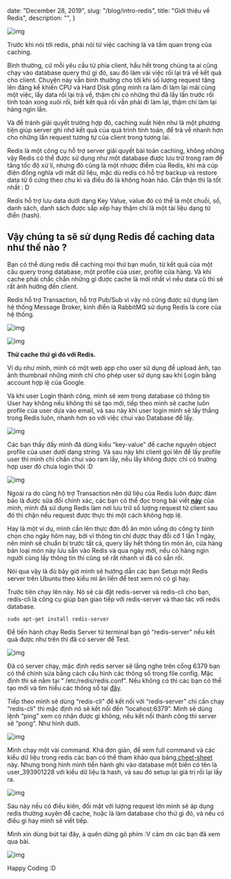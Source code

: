 
  date: "December 28, 2019",
  slug: "/blog/intro-redis",
  title: "Giới thiệu về Redis",
  description: "",
}


![img](https://miro.medium.com/max/2400/1*9_5t7dREEWPPxoAjVAY2lg.png)

Trước khi nói tới redis, phải nói từ việc caching là và tầm quan trọng của caching.

Bình thường, cứ mỗi yêu cầu từ phía client, hầu hết trong chúng ta ai cũng chạy vào database query thứ gì đó, sau đó làm vài việc rồi lại trả về kết quả cho client. Chuyện này vẫn bình thường cho tới khi số lượng request tăng lên đáng kể khiến CPU và Hard Disk gồng mình ra làm đi làm lại mãi cùng một việc, lấy data rồi lại trả về, thậm chí có những thứ đã lấy lần trước rồi tính toán xong xuôi rồi, biết kết quả rồi vẫn phải đi làm lại, thậm chí làm lại hàng ngìn lần.

Và để tránh giải quyết trường hợp đó, caching xuất hiện như là một phương tiện giúp server ghi nhớ kết quả của quá trình tính toán, để trả về nhanh hơn cho những lần request tương tự của client trong tương lai.

Redis là một công cụ hỗ trợ server giải quyết bài toán caching, không những vậy Redis có thể được sử dụng như một database được lưu trữ trong ram để tăng tốc độ xử lí, nhưng đó cũng là một nhược điểm của Redis, khi mà cúp điện đồng nghĩa với mất dữ liệu, mặc dù redis có hỗ trợ backup và restore data từ ổ cứng theo chu kì và điều đó là không hoàn hảo. Cẩn thận thì là tốt nhất : D

Redis hỗ trợ lưu data dưới dạng Key Value, value đó có thể là một chuỗi, số, danh sách, danh sách được sắp xếp hay thậm chí là một tài liệu dạng từ điển (hash).

## Vậy chúng ta sẽ sử dụng Redis để caching data như thế nào ?

Bạn có thể dùng redis để caching mọi thứ bạn muốn, từ kết quả của một câu query trong database, một profile của user, profile cửa hàng. Và khi cache phải chắc chẵn những gì được cache là mới nhất vì nếu data cũ thì sẽ rất ảnh hưởng đến client.

Redis hỗ trợ Transaction, hỗ trợ Pub/Sub vì vậy nó cũng được sử dụng làm hệ thống Message Broker, kinh điển là RabbitMQ sử dụng Redis là core của hệ thống.

![img](https://miro.medium.com/max/60/1*ibn2DlR4FkrSgkR5gOVKLg.png?q=20)

![img](https://miro.medium.com/max/1880/1*ibn2DlR4FkrSgkR5gOVKLg.png)

**Thử cache thứ gì đó với Redis.**

Ví dụ như mình, mình có một web app cho user sử dụng để upload ảnh, tạo ảnh thumbnail những mình chỉ cho phép user sử dụng sau khi Login bằng account hợp lệ của Google.

Và khi user Login thành công, mình sẽ xem trong database có thông tin User hay không nếu không thì sẽ tạo mới, tiếp theo mình sẽ cache luôn profile của user dựa vào email, và sau này khi user login mình sẽ lấy thẳng trong Redis luôn, nhanh hơn so với việc chui vào Database để lấy.

![img](https://miro.medium.com/max/1912/1*yDsDrktxZLuca0Zu-vNIKg.png)

Các bạn thấy đấy mình đã dùng kiểu “key-value" để cache nguyên object profile của user dưới dạng string. Và sau này khi client gọi lên để lấy profile user thì mình chỉ chần chui vào ram lấy, nếu lấy không được chỉ có trường hợp user đó chưa login thôi :D

![img](https://miro.medium.com/max/2532/1*7DVzJRkypKLpMeWutnNmfQ.png)

Ngoài ra do cũng hộ trợ Transaction nên dữ liệu của Redis luôn được đảm bảo là được sửa đổi chính xác, các bạn có thể đọc trong bài viết [**này**](https://medium.com/@nguynhung/rate-limiting-with-go-and-redis-1684b70df088) của mình, mình đã sử dụng Redis làm nơi lưu trữ số lượng request từ client sau đó thì chặn nếu request được thực thi một cách không hợp lệ.

Hay là một ví dụ, mình cần lên thực đơn đồ ăn món uống do công ty bình chọn cho ngày hôm nay, bởi vì thông tin chỉ được thay đổi cỡ 1 lần 1 ngày, nên mình sẽ chuẩn bị trước tất cả, query lấy hết thông tin món ăn, cửa hàng bán loại món này lưu sẵn vào Redis và qua ngày mới, nếu có hàng ngìn người cùng lấy thông tin thì cũng sẽ rất nhanh vì đã có sẵn rồi.

Nói qua vậy là đủ bây giờ mình sẽ hướng dẫn các bạn Setup một Redis server trên Ubuntu theo kiểu mì ăn liền để test xem nó có gì hay.

Trước tiên chạy lên này. Nó sẽ cài đặt redis-server và redis-cli cho bạn, redis-cli là công cụ giúp bạn giao tiếp với redis-server và thao tác với redis database.

```
sudo apt-get install redis-server
```

Để tiến hành chạy Redis Server từ terminal bạn gõ “redis-server" nếu kết quả được như trên thì đã có server để Test.

![img](https://miro.medium.com/max/4716/1*c-9fObBIQ5sn689XKwIY3g.png)

Đã có server chạy, mặc định redis server sẽ lắng nghe trên cổng 6379 bạn có thể chỉnh sửa bằng cách cấu hình các thông số trong file config. Mặc định thì sẽ nằm tại “ /etc/redis/redis.conf”. Nếu không có thì các bạn có thể tạo mới và tìm hiểu các thông số tại [đây](https://redis.io/topics/config).

Tiếp theo mình sẽ dùng “redis-cli" để kết nối với “redis-server" chỉ cần chạy “redis-cli" thì mặc định nó sẽ kết nối đến “locahost:6379”. Mình sẽ dùng lệnh “ping" xem có nhận được gì không, nếu kết nối thành công thì server sẽ “pong". Như hình dưới.

![img](https://miro.medium.com/max/2404/1*Q4uHl49TdSPbl2TeNbE1HA.png)

Mình chạy một vài command. Khá đơn giản, để xem full command và các kiểu dữ liệu trong redis các bạn có thể tham khảo qua bảng[ cheet-sheet](http://cheatography.com/tasjaevan/cheat-sheets/redis/) này.
Nhưng trong hình mình tiến hành ghi vào database một biến có tên là user_393901228 với kiểu dữ liệu là hash, và sau đó setup lại giá trị rồi lại lấy ra.

![img](https://miro.medium.com/max/3836/1*-dYcpRKxDcCBABAui1NpdA.png)

Sau này nếu có điều kiên, đối mặt với lượng request lớn mình sẽ áp dụng redis thường xuyên để cache, hoặc là làm database cho thứ gì đó, và nếu có điều gì hay mình sẽ viết tiếp.

Mình xin dùng bút tại đây, à quên dừng gõ phím :V cảm ơn các bạn đã xem qua bài.

![img](https://miro.medium.com/max/756/1*c-Wz8dcjnMbYVw-00EsRLg.png)

Happy Coding :D
